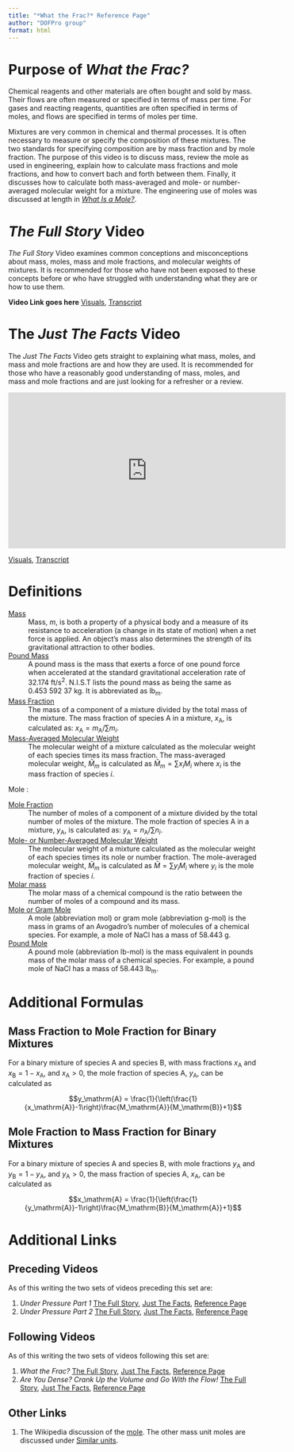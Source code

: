 ```yaml
---
title: "*What the Frac?* Reference Page"
author: "DOFPro group"
format: html
---
```

# Purpose of *What the Frac?*

Chemical reagents and other materials are often bought and sold by mass. Their flows are often measured or specified in terms of mass per time. For gases and reacting reagents, quantities are often specified in terms of moles, and flows are specified in terms of moles per time.

Mixtures are very common in chemical and thermal processes. It is often necessary to measure or specify the composition of these mixtures. The two standards for specifying composition are by mass fraction and by mole fraction. The purpose of this video is to discuss mass, review the mole as used in engineering, explain how to calculate mass fractions and mole fractions, and how to convert bach and forth between them. Finally, it discusses how to calculate both mass-averaged and mole- or number-averaged molecular weight for a mixture. The engineering use of moles was discussed at length in [*What Is a Mole?*](WhatIsAMoleWebPage.qmd).

# *The Full Story* Video

*The Full Story* Video examines common conceptions and misconceptions about mass, moles, mass and mole fractions, and molecular weights of mixtures. It is recommended for those who have not been exposed to these concepts before or who have struggled with understanding what they are or how to use them.


**Video Link goes here** [Visuals](MassMolesTFSVisuals.qmd), [Transcript](../../NotYetHere.qmd)

# The *Just The Facts* Video

The *Just The Facts* Video gets straight to explaining what mass, moles, and mass and mole fractions are and how they are used. It is recommended for those who have a reasonably good understanding of mass, moles, and mass and mole fractions and are just looking for a refresher or a review.

<iframe width="560" height="315" src="https://www.youtube.com/embed/Tdeuf0quJUs?si=DM4eg80CBlbi6ocD" title="YouTube video player" frameborder="0" allow="accelerometer; autoplay; clipboard-write; encrypted-media; gyroscope; picture-in-picture; web-share" referrerpolicy="strict-origin-when-cross-origin" allowfullscreen></iframe>
[Visuals](MassMolesJTFVisuals.qmd), [Transcript](../../NotYetHere.qmd)

# Definitions

[Mass](https://en.wikipedia.org/wiki/Mass)
: Mass, $m$, is both a property of a physical body and a measure of its
resistance to acceleration (a change in its state of motion) when a net
force is applied. An object's mass also determines the strength of its
gravitational attraction to other bodies.

[Pound Mass](https://en.wikipedia.org/wiki/Pound_(mass))
: A pound mass is the mass that exerts a force of one pound force when accelerated at the standard
  gravitational acceleration rate of $32.174\ \mathrm{ft/s^2}$. N.I.S.T lists the pound mass as being the same as $0.453\ 592\ 37\ \mathrm{kg}$. It is abbreviated as $\mathrm{lb_m}$.
  
[Mass Fraction](https://en.wikipedia.org/wiki/Mass_fraction_(chemistry))
: The mass of a component of a mixture divided by the total mass of the mixture. The mass fraction of species $\mathrm{A}$ in a mixture, $x_\mathrm{A}$, is calculated as: $x_\mathrm{A} = m_\mathrm{A}/\sum m_i$.

[Mass-Averaged Molecular Weight](https://en.wikipedia.org/wiki/Molar_mass_distribution#Mass_average_molar_mass)
: The molecular weight of a mixture calculated as the molecular weight of each species times its mass fraction. The mass-averaged molecular weight, $\bar{M}_m$ is calculated as $\bar{M}_m = \sum x_i M_i$ where $x_i$ is the mass fraction of species $i$.

Mole
:

[Mole Fraction](https://en.wikipedia.org/wiki/Mole_fraction)
: The number of moles of a component of a mixture divided by the total number of moles of the mixture. The mole fraction of species $\mathrm{A}$ in a mixture, $y_\mathrm{A}$, is calculated as: $y_\mathrm{A} = n_\mathrm{A}/\sum n_i$.

[Mole- or Number-Averaged Molecular Weight](https://en.wikipedia.org/wiki/Molar_mass_distribution#Number_average_molar_mass)
: The molecular weight of a mixture calculated as the molecular weight of each species times its nole or number fraction. The mole-averaged molecular weight, $\bar{M}_m$ is calculated as $\bar{M} = \sum y_i M_i$ where $y_i$ is the mole fraction of species $i$.

[Molar mass](https://en.wikipedia.org/wiki/Molar_mass)
: The molar mass of a chemical compound is the ratio between the number of moles of a compound and
  its mass.

[Mole or Gram Mole](https://en.wikipedia.org/wiki/Mole_(unit))
: A mole (abbreviation $\mathrm{mol}$) or gram mole (abbreviation $\textrm{g-mol}$) is the mass in grams of an Avogadro's number of molecules of a chemical species. For example,
  a mole of $\mathrm{NaCl}$ has a mass of $58.443\ \mathrm{g}$.

[Pound Mole](https://en.wikipedia.org/wiki/Mole_(unit)#Similar_units)
: A pound mole (abbreviation $\textrm{lb-mol}$) is the mass equivalent in pounds mass of the
  molar mass of a chemical species. For
  example, a pound mole of $\mathrm{NaCl}$ has a mass of $58.443\ \mathrm{lb_m}$.

# Additional Formulas

## Mass Fraction to Mole Fraction for Binary Mixtures

For a binary mixture of species $\mathrm{A}$ and species $\mathrm{B}$, with mass fractions $x_\mathrm{A}$ and $x_\mathrm{B} = 1 - x_\mathrm{A}$, and $x_\mathrm{A}>0$, the mole fraction of species $\mathrm{A}$, $y_\mathrm{A}$, can be calculated as

$$y_\mathrm{A} = \frac{1}{\left(\frac{1}{x_\mathrm{A}}-1\right)\frac{M_\mathrm{A}}{M_\mathrm{B}}+1}$$

## Mole Fraction to Mass Fraction for Binary Mixtures

For a binary mixture of species $\mathrm{A}$ and species $\mathrm{B}$, with mole fractions $y_\mathrm{A}$ and $y_\mathrm{B} = 1 - y_\mathrm{A}$, and $y_\mathrm{A}>0$, the mass fraction of species $\mathrm{A}$, $x_\mathrm{A}$, can be calculated as

$$x_\mathrm{A} = \frac{1}{\left(\frac{1}{y_\mathrm{A}}-1\right)\frac{M_\mathrm{B}}{M_\mathrm{A}}+1}$$

# Additional Links

## Preceding Videos

As of this writing the two sets of videos preceding this set are:

1. *Under Pressure Part 1* [The Full Story](../../NotYetHere.qmd), [Just The Facts](https://youtu.be/eZFMP-Dt48g), [Reference Page](http://localhost:6195/basics/processdata/PressureWebPage.html)
2. *Under Pressure Part 2* [The Full Story](../../NotYetHere.qmd), [Just The Facts](https://youtu.be/z8DJ4kpvCMU), [Reference Page](http://localhost:6195/basics/processdata/PressureWebPage.html)

## Following Videos

As of this writing the two sets of videos following this set are:

1. *What the Frac?* [The Full Story](../../NotYetHere.qmd), [Just The Facts](https://youtu.be/Tdeuf0quJUs), [Reference Page](../../NotYetHere.qmd)
2. *Are You Dense? Crank Up the Volume and Go With the Flow!* [The Full Story](../../NotYetHere.qmd), [Just The Facts](https://youtu.be/EsPSVVYWQlE), [Reference Page](../../NotYetHere.qmd)

## Other Links

1. The Wikipedia discussion of the [mole](https://en.wikipedia.org/wiki/Mole_(unit)). The other mass unit moles are discussed under [Similar units](https://en.wikipedia.org/wiki/Mole_(unit)#Similar_units).